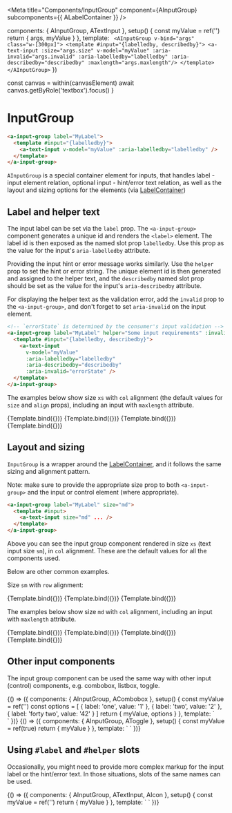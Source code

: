
<Meta title="Components/InputGroup" component={AInputGroup} subcomponents={{ ALabelContainer }} />

  components: { AInputGroup, ATextInput },
  setup() {
    const myValue = ref('')
    return { args, myValue }
  },
  template: `
  <AInputGroup v-bind="args" class="w-[300px]">
    <template #input="{labelledby, describedby}">
      <a-text-input :size="args.size" v-model="myValue" :aria-invalid="args.invalid" :aria-labelledby="labelledby" :aria-describedby="describedby" :maxlength="args.maxlength"/>
    </template>
  </AInputGroup>`
})

  const canvas = within(canvasElement)
  await canvas.getByRole('textbox').focus()
}

# InputGroup

```html
<a-input-group label="MyLabel">
  <template #input="{labelledby}">
    <a-text-input v-model="myValue" :aria-labelledby="labelledby" />
  </template>
</a-input-group>
```

`AInputGroup` is a special container element for inputs, that handles label - input element relation,
optional input - hint/error text relation, as well as the layout and sizing options for the elements (via [LabelContainer](path=/docs/components-labelcontainer--col))

<ArgsTable of={AInputGroup} />

## Label and helper text

The input label can be set via the `label` prop.
The `<a-input-group>` component generates a unique id and renders the `<label>` element.
The label id is then exposed as the named slot prop `labelledby`.
Use this prop as the value for the input's `aria-labelledby` attribute.

Providing the input hint or error message works similarly.
Use the `helper` prop to set the hint or error string.
The unique element id is then generated and assigned to the helper text,
and the `describedby` named slot prop should be set as the value for the input's `aria-describedby` attribute.

For displaying the helper text as the validation error, add the `invalid` prop to the `<a-input-group>`,
and don't forget to set `aria-invalid` on the input element.

```html
<!-- `errorState` is determined by the consumer's input validation -->
<a-input-group label="MyLabel" helper="Some input requirements" :invalid="errorState">
  <template #input="{labelledby, describedby}">
    <a-text-input
      v-model="myValue"
      :aria-labelledby="labelledby"
      :aria-describedby="describedby"
      :aria-invalid="errorState" />
  </template>
</a-input-group>
```

The examples below show size `xs` with `col` alignment (the default values for `size` and `align` props),
including an input with `maxlength` attribute.

<Canvas isColumn="true">
  <Story name="label xs col" args={{ label: 'Username' }}>
    {Template.bind({})}
  </Story>
  <Story name="maxlength xs col" args={{ label: 'Username', maxlength: '30' }} play={focusInput}>
    {Template.bind({})}
  </Story>
  <Story
    name="hint xs col"
    args={{
      label: 'Username',
      helper: 'Only letters and numbers allowed'
    }}>
    {Template.bind({})}
  </Story>
  <Story
    name="error xs col"
    args={{
      label: 'Username',
      invalid: true,
      helper: 'Only letters and numbers allowed'
    }}>
    {Template.bind({})}
  </Story>
</Canvas>

## Layout and sizing

`InputGroup` is a wrapper around the [LabelContainer](path=/docs/components-labelcontainer--col),
and it follows the same sizing and alignment pattern.

Note: make sure to provide the appropriate size prop to both `<a-input-group>` and the input or control element (where appropriate).

```html
<a-input-group label="MyLabel" size="md">
  <template #input>
    <a-text-input size="md" ... />
  </template>
</a-input-group>
```

Above you can see the input group component rendered in size `xs` (text input size `sm`), in `col` alignment.
These are the default values for all the components used.

Below are other common examples.

Size `sm` with `row` alignment:

<Canvas isColumn="true">
  <Story
    name="label sm row"
    args={{ label: 'Username', size: 'sm', align: 'row', labelClasses: 'w-1/3' }}>
    {Template.bind({})}
  </Story>
  <Story
    name="hint sm row"
    args={{
      label: 'Username',
      helper: 'Only letters and numbers allowed',
      size: 'sm',
      align: 'row',
      labelClasses: 'w-1/3'
    }}>
    {Template.bind({})}
  </Story>
  <Story
    name="error sm row"
    args={{
      label: 'Username',
      invalid: true,
      helper: 'Only letters and numbers allowed',
      size: 'sm',
      align: 'row',
      labelClasses: 'w-1/3'
    }}>
    {Template.bind({})}
  </Story>
</Canvas>

The examples below show size `md` with `col` alignment,
including an input with `maxlength` attribute.

<Canvas isColumn="true">
  <Story name="label md col" args={{ label: 'Username', size: 'md', align: 'col' }}>
    {Template.bind({})}
  </Story>
  <Story
    name="maxlength md col"
    args={{ label: 'Username', size: 'md', align: 'col', maxlength: 30 }}
    play={focusInput}>
    {Template.bind({})}
  </Story>
  <Story
    name="hint md col"
    args={{
      label: 'Username',
      helper: 'Only letters and numbers allowed',
      size: 'md',
      align: 'col'
    }}>
    {Template.bind({})}
  </Story>
  <Story
    name="error md col"
    args={{
      label: 'Username',
      invalid: true,
      helper: 'Only letters and numbers allowed',
      size: 'md',
      align: 'col'
    }}>
    {Template.bind({})}
  </Story>
</Canvas>

## Other input components

The input group component can be used the same way with other input (control) components,
e.g. combobox, listbox, toggle.

<Canvas isColumn={true}>
  <Story name="combobox">
    {() => ({
      components: { AInputGroup, ACombobox },
      setup() {
        const myValue = ref('')
        const options = [
          { label: 'one', value: '1' },
          { label: 'two', value: '2' },
          { label: 'forty two', value: '42' }
        ]
        return { myValue, options }
      },
      template: `
      <div class="min-h-[160px]">
        <AInputGroup class="w-[300px]" label="Magic number">
          <template #input="{labelledby}">
            <a-combobox v-model="myValue" :aria-labelledby="labelledby" :options="options" />
          </template>
        </AInputGroup>
      </div>`
    })}
  </Story>
  <Story name="toggle">
    {() => ({
      components: { AInputGroup, AToggle },
      setup() {
        const myValue = ref(true)
        return { myValue }
      },
      template: `
        <AInputGroup class="w-[300px]" label="Allow magic" labelClasses="w-1/3" align="row">
          <template #input="{labelledby}">
            <a-toggle v-model="myValue" :aria-labelledby="labelledby" />
          </template>
        </AInputGroup>`
    })}
  </Story>
</Canvas>

## Using `#label` and `#helper` slots

Occasionally, you might need to provide more complex markup for the input label
or the hint/error text. In those situations, slots of the same names can be used.

<Canvas isColumn="true">
  <Story name="label and helper slots">
    {() => ({
      components: { AInputGroup, ATextInput, AIcon },
      setup() {
        const myValue = ref('')
        return { myValue }
      },
      template: `
        <AInputGroup v-bind="args" class="w-[300px]">
          <template #label> <a-icon class="mr-1" name="user" size="sm"/> Label with an icon </template>
          <template #input="{labelledby, describedby}">
            <a-text-input  v-model="myValue" :aria-labelledby="labelledby" :aria-describedby="describedby" />
          </template>
          <template #helper> Helper needs an icon <a-icon class="ml-1" name="flag" size="sm"/></template>
        </AInputGroup>`
    })}
  </Story>
</Canvas>
